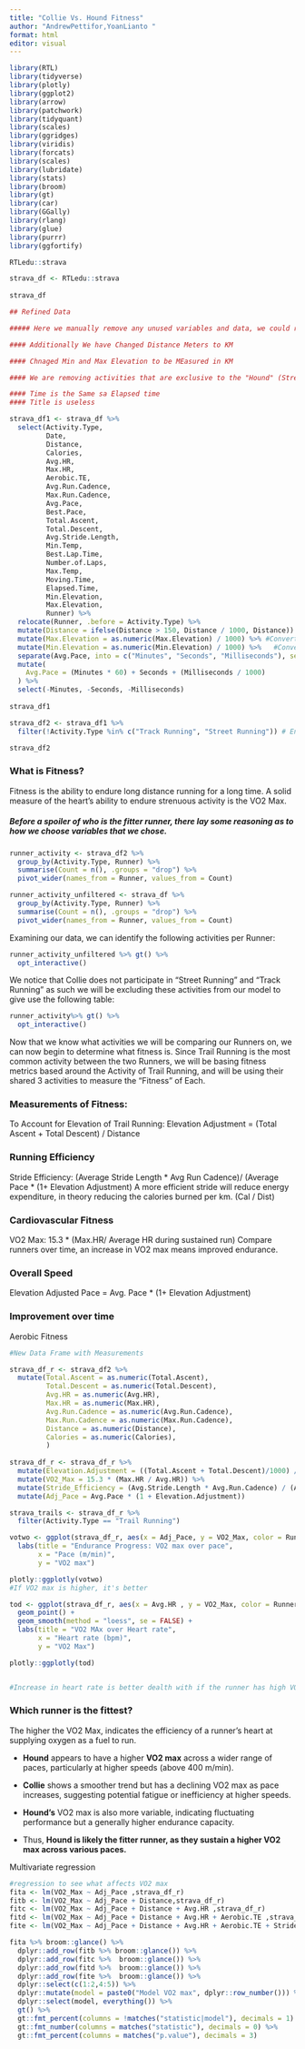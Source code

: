 ```yaml
---
title: "Collie Vs. Hound Fitness"
author: "AndrewPettifor,YoanLianto "
format: html
editor: visual
---
```


```r
library(RTL)
library(tidyverse)
library(plotly)
library(ggplot2)
library(arrow)
library(patchwork)
library(tidyquant)
library(scales)
library(ggridges)
library(viridis)
library(forcats)
library(scales)
library(lubridate)
library(stats)
library(broom)
library(gt)
library(car)
library(GGally)
library(rlang)
library(glue)
library(purrr)
library(ggfortify)

```

```r

RTLedu::strava

strava_df <- RTLedu::strava 
  
strava_df
```

```r
## Refined Data

##### Here we manually remove any unused variables and data, we could remove these using a package like janitor, but by selecting we can visibily see our removed data using a comparitive name function to the oringal dataset. We now have a cleaner dataset to work with before we begin operating on the data.

#### Additionally We have Changed Distance Meters to KM

#### Chnaged Min and Max Elevation to be MEasured in KM

#### We are removing activities that are exclusive to the "Hound" (Street and Track) (These have been removed to ensure fairness in data)

#### Time is the Same sa Elapsed time
#### Title is useless
```

```r
strava_df1 <- strava_df %>% 
  select(Activity.Type,
         Date,
         Distance,
         Calories,
         Avg.HR,
         Max.HR,
         Aerobic.TE,
         Avg.Run.Cadence,
         Max.Run.Cadence,
         Avg.Pace,
         Best.Pace,
         Total.Ascent,
         Total.Descent,
         Avg.Stride.Length,
         Min.Temp,
         Best.Lap.Time,
         Number.of.Laps,
         Max.Temp,
         Moving.Time,
         Elapsed.Time,
         Min.Elevation,
         Max.Elevation,
         Runner) %>% 
  relocate(Runner, .before = Activity.Type) %>% 
  mutate(Distance = ifelse(Distance > 150, Distance / 1000, Distance)) %>% #Converts Distance to KM
  mutate(Max.Elevation = as.numeric(Max.Elevation) / 1000) %>% #Converts Elevation from meters to KM
  mutate(Min.Elevation = as.numeric(Min.Elevation) / 1000) %>%   #Converts Elevation from meters to KM
  separate(Avg.Pace, into = c("Minutes", "Seconds", "Milliseconds"), sep = ":", convert = TRUE) %>%
  mutate(
    Avg.Pace = (Minutes * 60) + Seconds + (Milliseconds / 1000)
  ) %>%
  select(-Minutes, -Seconds, -Milliseconds)
  
strava_df1

strava_df2 <- strava_df1 %>% 
  filter(!Activity.Type %in% c("Track Running", "Street Running")) # Ensures runners will only be compared on the same activities

strava_df2

```

### What is Fitness?

Fitness is the ability to endure long distance running for a long time. A solid measure of the heart's ability to endure strenuous activity is the VO2 Max.

##### Before a spoiler of who is the fitter runner, there lay some reasoning as to how we choose variables that we chose.

```r
runner_activity <- strava_df2 %>% 
  group_by(Activity.Type, Runner) %>% 
  summarise(Count = n(), .groups = "drop") %>% 
  pivot_wider(names_from = Runner, values_from = Count)

runner_activity_unfiltered <- strava_df %>% 
  group_by(Activity.Type, Runner) %>% 
  summarise(Count = n(), .groups = "drop") %>% 
  pivot_wider(names_from = Runner, values_from = Count)


```

Examining our data, we can identify the following activities per Runner:

```r
runner_activity_unfiltered %>% gt() %>% 
  opt_interactive()
```

We notice that Collie does not participate in "Street Running" and "Track Running" as such we will be excluding these activities from our model to give use the following table:

```r

runner_activity%>% gt() %>% 
  opt_interactive()

```

Now that we know what activities we will be comparing our Runners on, we can now begin to determine what fitness is. Since Trail Running is the most common activity between the two Runners, we will be basing fitness metrics based around the Activity of Trail Running, and will be using their shared 3 activities to measure the "Fitness" of Each.

### Measurements of Fitness:

To Account for Elevation of Trail Running: Elevation Adjustment = (Total Ascent + Total Descent) / Distance

### Running Efficiency

Stride Efficiency: (Average Stride Length \* Avg Run Cadence)/ (Average Pace \* (1+ Elevation Adjustment) A more efficient stride will reduce energy expenditure, in theory reducing the calories burned per km. (Cal / Dist)

### Cardiovascular Fitness

VO2 Max: 15.3 \* (Max.HR/ Average HR during sustained run) Compare runners over time, an increase in VO2 max means improved endurance.

### Overall Speed

Elevation Adjusted Pace = Avg. Pace \* (1+ Elevation Adjustment)

### Improvement over time

Aerobic Fitness

```r
#New Data Frame with Measurements

strava_df_r <- strava_df2 %>% 
  mutate(Total.Ascent = as.numeric(Total.Ascent),
         Total.Descent = as.numeric(Total.Descent),
         Avg.HR = as.numeric(Avg.HR),
         Max.HR = as.numeric(Max.HR),
         Avg.Run.Cadence = as.numeric(Avg.Run.Cadence),
         Max.Run.Cadence = as.numeric(Max.Run.Cadence),
         Distance = as.numeric(Distance),
         Calories = as.numeric(Calories),
         )
  
strava_df_r <- strava_df_r %>% 
  mutate(Elevation.Adjustment = ((Total.Ascent + Total.Descent)/1000) / Distance) %>% 
  mutate(VO2_Max = 15.3 * (Max.HR / Avg.HR)) %>% 
  mutate(Stride_Efficiency = (Avg.Stride.Length * Avg.Run.Cadence) / (Avg.Pace * (1 + Elevation.Adjustment))) %>% 
  mutate(Adj_Pace = Avg.Pace * (1 + Elevation.Adjustment))

strava_trails <- strava_df_r %>% 
  filter(Activity.Type == "Trail Running")

```
```r

votwo <- ggplot(strava_df_r, aes(x = Adj_Pace, y = VO2_Max, color = Runner)) + geom_point() + stat_smooth(method = loess , se = FALSE) +
  labs(title = "Endurance Progress: VO2 max over pace", 
       x = "Pace (m/min)", 
       y = "VO2 max") 

plotly::ggplotly(votwo)
#If VO2 max is higher, it's better

tod <- ggplot(strava_df_r, aes(x = Avg.HR , y = VO2_Max, color = Runner)) +
  geom_point() +
  geom_smooth(method = "loess", se = FALSE) +
  labs(title = "VO2 MAx over Heart rate", 
       x = "Heart rate (bpm)", 
       y = "VO2 Max") 

plotly::ggplotly(tod)


#Increase in heart rate is better dealth with if the runner has high VO2 max
```

### **Which runner is the fittest?**

The higher the VO2 Max, indicates the efficiency of a runner's heart at supplying oxygen as a fuel to run.

-   **Hound** appears to have a higher **VO2 max** across a wider range of paces, particularly at higher speeds (above 400 m/min).

-   **Collie** shows a smoother trend but has a declining VO2 max as pace increases, suggesting potential fatigue or inefficiency at higher speeds.

-   **Hound’s** VO2 max is also more variable, indicating fluctuating performance but a generally higher endurance capacity.

-   Thus, **Hound is likely the fitter runner, as they sustain a higher VO2 max across various paces.**

Multivariate regression
```r

#regression to see what affects VO2 max
fita <- lm(VO2_Max ~ Adj_Pace ,strava_df_r)
fitb <- lm(VO2_Max ~ Adj_Pace + Distance,strava_df_r)
fitc <- lm(VO2_Max ~ Adj_Pace + Distance + Avg.HR ,strava_df_r)
fitd <- lm(VO2_Max ~ Adj_Pace + Distance + Avg.HR + Aerobic.TE ,strava_df_r)
fite <- lm(VO2_Max ~ Adj_Pace + Distance + Avg.HR + Aerobic.TE + Stride_Efficiency ,strava_df_r)

fita %>% broom::glance() %>% 
  dplyr::add_row(fitb %>% broom::glance()) %>% 
  dplyr::add_row(fitc %>%  broom::glance()) %>% 
  dplyr::add_row(fitd %>%  broom::glance()) %>% 
  dplyr::add_row(fite %>%  broom::glance()) %>% 
  dplyr::select(c(1:2,4:5)) %>%
  dplyr::mutate(model = paste0("Model VO2 max", dplyr::row_number())) %>% 
  dplyr::select(model, everything()) %>% 
  gt() %>% 
  gt::fmt_percent(columns = !matches("statistic|model"), decimals = 1) %>% 
  gt::fmt_number(columns = matches("statistic"), decimals = 0) %>% 
  gt::fmt_percent(columns = matches("p.value"), decimals = 3)
```
